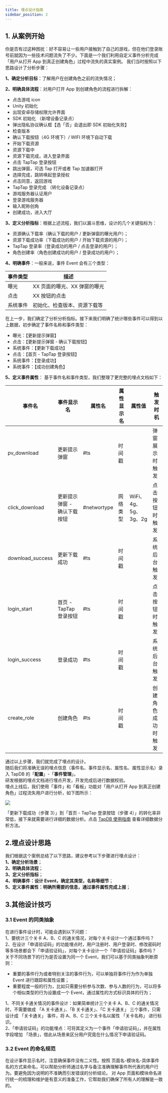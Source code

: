 ```yaml
---
title: 埋点设计指南
sidebar_position: 2
---
```


## 1. 从案例开始

你是否有过这种困扰：好不容易让一些用户接触到了自己的游戏，但在他们登录账号前就因为一些技术问题流失了不少。下面是一个我们利用自定义事件分析完成「用户从打开 App 到真正创建角色」过程中流失的真实案例。
我们当时按照以下思路设计了分析步骤：

**1、确定分析目标**：了解用户在创建角色之前的流失情况；

**2、明确具体流程**：对用户打开 App 到创建角色的流程进行拆解：

- 点击游戏 icon
- Unity 初始化
- 出现安卓存储权限允许界面
- SDK 初始化 （新增设备记录点）
- 弹出隐私协议确认框【选「否」会退出即 SDK 初始化失败】
- 检查版本
- 确认下载按钮（4G 环境下）/ WIFI 环境下自动下载
- 开始下载资源
- 资源下载中
- 资源下载完成，进入登录界面
- 点击 TapTap 登录按钮
- 跳出弹窗，可选 Tap 打开或者 Tap 加速器打开
- 选择完成，跳转唤起登录授权
- 点击同意，返回游戏
- TapTap 登录完成 （转化设备记录点）
- 游戏服务器认证用户
- 登录游戏服务器
- 输入昵称创角
- 创建成功，进入大厅

**3、定义分析指标**：根据上述流程，我们以漏斗思维，设计的几个关键指标为：

- 资源确认下载率（确认下载的用户 / 更新弹窗的曝光用户）；
- 资源下载成功率（下载成功的用户 / 开始下载资源的用户）；
- TapTap 登录率（登录成功的用户 / 点击登录的用户）；
- 角色创建率（角色创建成功的用户 / 登录成功的用户）；

**4、明确事件**：一般来说，事件 Event 会有三个类型：

| 事件类型 | 描述                         |
| -------- | ---------------------------- |
| 曝光     | XX 页面的曝光、XX 弹窗的曝光 |
| 点击     | XX 按钮的点击                |
| 系统事件 | 初始化、检查版本、资源下载等 |

在上一步，我们确定了分析分析指标。接下来我们明确了统计哪些事件可以得到以上数据，初步确定了事件名称和事件类型：

- 曝光：【更新提示弹窗】
- 点击：【更新提示弹窗 - 确认下载按钮】
- 系统事件：【更新下载成功】
- 点击：【首页 - TapTap 登录按钮】
- 系统事件：【登录成功】
- 系统事件：【成功创建角色】

**5、定义事件属性**：
基于事件名和事件类型，我们整理了更完整的埋点文档如下：

| 事件名           | 事件显示名                  | 属性名      | 属性显示名 | 属性值               | 触发时机           |
| ---------------- | --------------------------- | ----------- | ---------- | -------------------- | ------------------ |
| pv_download      | 更新提示弹窗                | #ts         | 时间戳     |                      | 弹窗展示时触发     |
| click_download   | 更新提示弹窗 - 确认下载按钮 | #networtype | 网络类型   | WiFi、4g、5g、3g、2g | 点击按钮时触发     |
| download_success | 更新下载成功                | #ts         | 时间戳     |                      | 系统后台触发       |
| login_start      | 首页 - TapTap 登录按钮      | #ts         | 时间戳     |                      | 点击按钮时触发     |
| login_success    | 登录成功                    | #ts         | 时间戳     |                      | 系统后台触发       |
| create_role      | 创建角色                    | #ts         | 时间戳     |                      | 创建角色成功时触发 |

通过以上步骤，我们就完成了埋点的设计。  
随后我们将准确无误的埋点信息（事件名、事件显示名、属性名、属性显示名）录入 TapDB 的「**配置**」-「**事件管理**」。  
研发根据的埋点文档进行埋点开发，开发完成后进行数据校验。  
埋点上线后，我们使用「事件」和「看板」功能对「用户从打开 App 到真正创建角色」过程流失用户进行分析，如下图所示：

![](/img/customEvent/49e3e7c0d12cd20cdd4f4aed2c8d0044.png)

「更新下载成功（步骤 3）」到「首页 - TapTap 登录按钮（步骤 4）」的转化率非常低，接下来就需要进行详细的数据分析。点击 [TapDB 使用指南](/sdk/tapdb/features/custom-event/event-analyse) 查看详细数据分析方法。

## 2.埋点设计思路

我们根据这个案例总结了以下思路，建议参考以下步骤进行埋点设计：  
**1、确定分析场景**；  
**2、明确具体流程**；  
**3、定义分析指标**；  
**4、明确事件：设计 Event，确定其类型，名称等细节**；  
**5、定义事件属性：明确所需要的信息，通过事件属性完成上报**；

## 3.其他设计技巧

### 3.1 Event 的同类抽象

在进行事件设计时，可能会遇到以下问题：  
1、要统计三个关卡 A、B、C 的通关情况，对每个关卡设计一个通过事件吗？  
2、在设计「申请验证码」的功能埋点时，用户注册时、用户登录时、修改密码时等多场景都会下「申请验证码」，对每个关卡设计一个「申请验证码」事件吗？  
关于不同场景下的行为是否设置为同一个 Event，我们可以基于同类抽象判断原则：

- 重要的事件行为或者特别关注的事件行为，可以单独将事件行为作为单独 Event 进行跟踪和属性设置；
- 重要程度一般的行为，比如只需要分析参与次数、参与人数的行为，可以将多个相似类型的行为设置成一个 Event，通过属性的方式标识具体的行为；

1、不同关卡通关情况的事件设计：如果简单统计三个关卡 A、B、C 的通关情况时，不需要做成 「A 关卡通关」、「B 关卡通关」、「C 关卡通关」 三个事件，只需设计成 「关卡通关」 事件，将 A、B、C 三个关卡名以属性 「关卡名称」 进行标识。  
2、「申请验证码」的功能埋点：可将其定义为一个事件「申请验证码」，并在属性字段增加 「场景」，借此从场景来区分用户究竟在什么情况下申请验证码。

### 3.2 Event 的命名规范

在设计事件显示名时，注意确保事件没有二义性。按照 页面名-模块名-具体事件名的方式来命名，可以帮助分析师通过名字与备注准确理解事件所代表的用户行为。要避免因为说明的不准确而引发错误的分析结论。
对 App 页面和模块命名进行统一的梳理和维护是有意义的准备工作，它帮助我们确保了所有人的理解是一致的。
